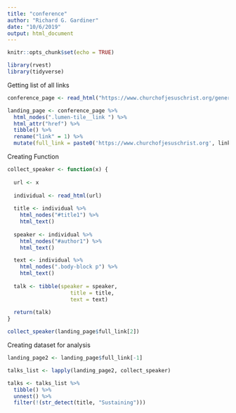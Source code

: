 ```yaml
---
title: "conference"
author: "Richard G. Gardiner"
date: "10/6/2019"
output: html_document
---
```


```r
knitr::opts_chunk$set(echo = TRUE)
```


```r
library(rvest)
library(tidyverse)
```


Getting list of all links
```r
conference_page <- read_html("https://www.churchofjesuschrist.org/general-conference?lang=eng&country=ca")

landing_page <- conference_page %>%
  html_nodes(".lumen-tile__link ") %>%
  html_attr("href") %>%
  tibble() %>%
  rename("link" = 1) %>%
  mutate(full_link = paste0('https://www.churchofjesuschrist.org', link))
```


Creating Function
```r
collect_speaker <- function(x) {
  
  url <- x
  
  individual <- read_html(url)
  
  title <- individual %>%
    html_nodes("#title1") %>%
    html_text()
  
  speaker <- individual %>%
    html_nodes("#author1") %>%
    html_text()

  text <- individual %>%
    html_nodes(".body-block p") %>%
    html_text()
  
  talk <- tibble(speaker = speaker, 
                    title = title, 
                    text = text) 
  
  return(talk)
}

collect_speaker(landing_page$full_link[2])
```

Creating dataset for analysis
```r
landing_page2 <- landing_page$full_link[-1]

talks_list <- lapply(landing_page2, collect_speaker)

talks <- talks_list %>%
  tibble() %>%
  unnest() %>%
  filter(!(str_detect(title, "Sustaining")))
```
